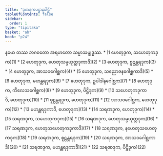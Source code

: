 ```yaml
---
title: "ဒုကဒုကပဋ္ဌာနပါဠိ"
tableOfContents: false
sidebar:
  order: 1
type: "tipitaka"
basket: "ab"
book: "p24"
---
```


<Paragraph number="1" type="center" book="p24">
နမော တဿ ဘဂဝတော အရဟတော သမ္မာသမ္ဗုဒ္ဓဿ.

</Paragraph>

<TableOfContents book="p24">
* [1 ဟေတုဒုက, သဟေတုကဒုက](1)
* [2 ဟေတုဒုက, ဟေတုသမ္ပယုတ္တဒုကာဒိ](2)
* [3 ဟေတုဒုက, စူဠန္တရဒုက](3)
* [4 ဟေတုဒုက, အာသဝဂေါစ္ဆက](4)
* [5 ဟေတုဒုက, သညောဇနဂေါစ္ဆကာဒိ](5)
* [6 ဟေတုဒုက, မဟန္တရဒုက](6)
* [7 ဟေတုဒုက, ဥပါဒါနဂေါစ္ဆက](7)
* [8 ဟေတုဒုက, ကိလေသဂေါစ္ဆက](8)
* [9 ဟေတုဒုက, ပိဋ္ဌိဒုက](9)
* [10 သဟေတုကဒုကာဒိ, ဟေတုဒုက](10)
* [11 စူဠန္တရဒုက, ဟေတုဒုက](11)
* [12 အာသဝဂေါစ္ဆက, ဟေတုဒုက](12)
* [13 မဟန္တရဒုကာဒိ, ဟေတုဒုက](13)
* [14 သရဏဒုက, ဟေတုဒုက](14)
* [15 သရဏဒုက, သဟေတုကဒုက](15)
* [16 သရဏဒုက, ဟေတုသမ္ပယုတ္တဒုက](16)
* [17 သရဏဒုက, ဟေတုသဟေတုကဒုကာဒိ](17)
* [18 သရဏဒုက, နဟေတုသဟေတုကဒုက](18)
* [19 သရဏဒုက, စူဠန္တရဒုက](19)
* [20 သရဏဒုက, အာသဝဂေါစ္ဆကာဒိ](20)
* [21 သရဏဒုက, မဟန္တရဒုကာဒိ](21)
* [22 သရဏဒုက, ပိဋ္ဌိဒုက](22)
</TableOfContents>
